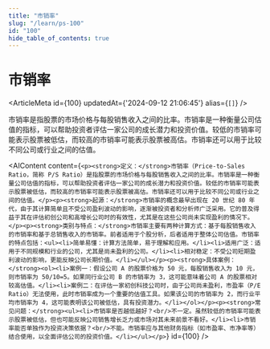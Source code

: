 ```yaml
---
title: "市销率"
slug: "/learn/ps-100"
id: "100"
hide_table_of_contents: true
---
```



# 市销率

<ArticleMeta id={100} updatedAt={'2024-09-12 21:06:45'} alias={`[]`} />
<div className='border-solid border-b border-t-0 my-4 border-[var(--ifm-color-gray-300)]' />

市销率是指股票的市场价格与每股销售收入之间的比率。市销率是一种衡量公司估值的指标，可以帮助投资者评估一家公司的成长潜力和投资价值。较低的市销率可能表示股票被低估，而较高的市销率可能表示股票被高估。市销率还可以用于比较不同公司或行业之间的估值。

<AIContent content={`<p><strong>定义：</strong>市销率（Price-to-Sales Ratio，简称 P/S Ratio）是指股票的市场价格与每股销售收入之间的比率。市销率是一种衡量公司估值的指标，可以帮助投资者评估一家公司的成长潜力和投资价值。较低的市销率可能表示股票被低估，而较高的市销率可能表示股票被高估。市销率还可以用于比较不同公司或行业之间的估值。</p><p><strong>起源：</strong>市销率的概念最早出现在 20 世纪 80 年代，由于其计算简单且不受公司盈利波动的影响，逐渐被投资者和分析师广泛采用。它的普及得益于其在评估初创公司和高增长公司时的有效性，尤其是在这些公司尚未实现盈利的情况下。</p><p><strong>类别与特点：</strong>市销率主要有两种计算方式：基于每股销售收入的市销率和基于总销售收入的市销率。前者适用于个股分析，后者适用于整体公司估值。市销率的特点包括：<ul><li>简单易懂：计算方法简单，易于理解和应用。</li><li>适用广泛：适用于不同规模和行业的公司，尤其是尚未盈利的公司。</li><li>相对稳定：不受公司短期盈利波动的影响，更能反映公司长期价值。</li></ul></p><p><strong>具体案例：</strong><ol><li>案例一：假设公司 A 的股票价格为 50 元，每股销售收入为 10 元，则市销率为 50/10=5。如果同行业公司 B 的市销率为 3，这可能意味着公司 A 的股票相对较高估值。</li><li>案例二：在评估一家初创科技公司时，由于公司尚未盈利，市盈率（P/E Ratio）无法使用，此时市销率成为一个重要的估值工具。如果该公司的市销率为 2，而行业平均市销率为 4，这可能表明该公司被低估，具有投资潜力。</li></ol></p><p><strong>常见问题：</strong><ul><li>市销率是否越低越好？<br/>不一定。虽然较低的市销率可能表示股票被低估，但也可能反映公司销售增长乏力或市场对其未来前景不看好。</li><li>市销率能否单独作为投资决策依据？<br/>不能。市销率应与其他财务指标（如市盈率、市净率等）结合使用，以全面评估公司的投资价值。</li></ul></p>`} id={100} />
